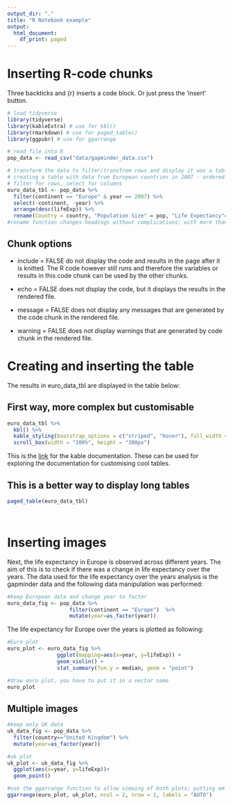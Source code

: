 ```yaml
---
output_dir: "."
title: "R Notebook example"
output:
  html_document:
    df_print: paged
---
```

# Inserting R-code chunks

Three backticks and {r} inserts a code block. Or just press the 'insert' button. 

```r
# load tidyverse
library(tidyverse)
library(kableExtra) # use for kbl()
library(rmarkdown) # use for paged_table()
library(ggpubr) # use for ggarrange

# read file into R
pop_data <- read_csv("data/gapminder_data.csv")

# transform the data to filter/transfrom rows and display it was a table
# creating a table with data from European countries in 2007 - ordered by life expectancy
# filter for rows, select for columns
euro_data_tbl <- pop_data %>% 
  filter(continent == "Europe" & year == 2007) %>% 
  select(-continent, -year) %>% 
  arrange(desc(lifeExp)) %>% 
  rename(Country = country, "Population Size" = pop, "Life Expectancy"= lifeExp, "GDP" = gdpPercap)
#rename function changes headings without complications; with more than one word, you need to have it in "" marks. 
```

## Chunk options
- include = FALSE do not display the code and results in the page after it is knitted. The R code however still runs and therefore the variables or results in this code chunk can be used by the other chunks.

- echo = FALSE does not display the code, but it displays the results in the rendered file.

- message = FALSE does not display any messages that are generated by the code chunk in the rendered file.

- warning = FALSE does not display warnings that are generated by code chunk in the rendered file.

# Creating and inserting the table 
The results in euro_data_tbl are displayed in the table below:
\

## First way, more complex but customisable
```r
euro_data_tbl %>% 
  kbl() %>% 
  kable_styling(bootstrap_options = c("striped", "hover"), full_width = F) %>% 
  scroll_box(width = "100%", height = "300px")

```
This is the [link](https://cran.r-project.org/web/packages/kableExtra/vignettes/awesome_table_in_html.html) for the kable documentation. These can be used for exploring the documentation for customising cool tables. 

## This is a better way to display long tables
```r
paged_table(euro_data_tbl)
```

\

# Inserting images
Next, the life expectancy in Europe is observed across different years. The aim of this is to check if there was a change in life expectancy over the years.  The data used for the life expectancy over the years analysis is the gapminder data and the following data manipulation was performed:

```r
#keep European data and change year to factor
euro_data_fig <- pop_data %>% 
                    filter(continent == "Europe")  %>% 
                    mutate(year=as_factor(year))

```

The life expectancy for Europe over the years is plotted as following:

```r
#Euro plot
euro_plot <- euro_data_fig %>%
                ggplot(mapping=aes(x=year, y=lifeExp)) +
                geom_violin() +
                stat_summary(fun.y = median, geom = "point")

#draw euro plot, you have to put it in a vector name 
euro_plot

```

## Multiple images

```r
#keep only UK data
uk_data_fig <- pop_data %>% 
  filter(country=="United Kingdom") %>% 
  mutate(year=as_factor(year))

#uk plot
uk_plot <- uk_data_fig %>% 
  ggplot(aes(x=year, y=lifeExp))+
  geom_point()

#use the ggarrange function to allow viewing of both plots; putting em together. just keep adding them with , separating them 
ggarrange(euro_plot, uk_plot, ncol = 2, nrow = 1, labels = "AUTO")

```

